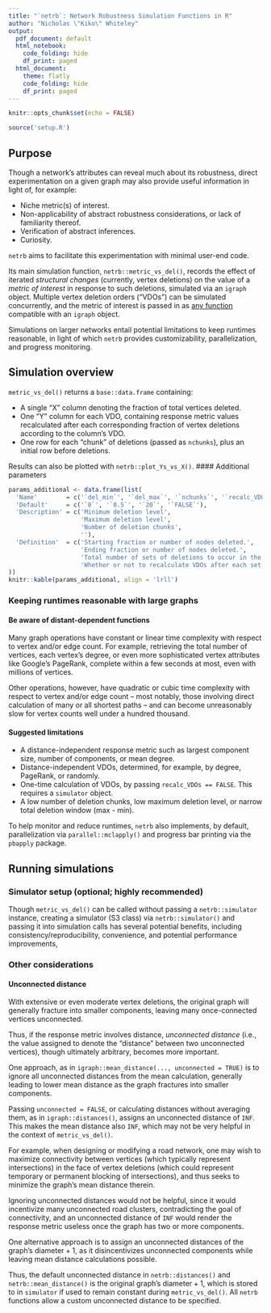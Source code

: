 ```yaml
---
title: "`netrb`: Network Robustness Simulation Functions in R"
author: "Nicholas \"Kiko\" Whiteley"
output:
  pdf_document: default
  html_notebook:
    code_folding: hide
    df_print: paged
  html_document:
    theme: flatly
    code_folding: hide
    df_print: paged
---
```


```r
knitr::opts_chunk$set(echo = FALSE)

source('setup.R')
```

## Purpose

Though a network's attributes can reveal much about its robustness, direct experimentation on a given graph may also provide useful information in light of, for example:

* Niche metric(s) of interest.
* Non-applicability of abstract robustness considerations, or lack of familiarity thereof.
* Verification of abstract inferences.
* Curiosity.

`netrb` aims to facilitate this experimentation with minimal user-end code.

Its main simulation function, `netrb::metric_vs_del()`, records the effect of iterated _structural changes_ (currently, vertex deletions) on the value of a _metric of interest_ in response to such deletions, simulated via an `igraph` object.  Multiple vertex deletion orders ("VDOs") can be simulated concurrently, and the metric of interest is passed in as <u>any function</u> compatible with an `igraph` object.

Simulations on larger networks entail potential limitations to keep runtimes reasonable, in light of which `netrb` provides customizability, parallelization, and progress monitoring.

## Simulation overview

`metric_vs_del()` returns a `base::data.frame` containing:

* A single "X" column denoting the fraction of total vertices deleted.
* One "Y" column for each VDO, containing response metric values recalculated after each corresponding fraction of vertex deletions according to the column's VDO.
* One row for each "chunk" of deletions (passed as `nchunks`), plus an initial row before deletions.

Results can also be plotted with `netrb::plot_Ys_vs_X()`.
#### Additional parameters

```r
params_additional <- data.frame(list(
  'Name'        = c('`del_min`', '`del_max`', '`nchunks`', '`recalc_VDOs`'),
  'Default'     = c('`0`', '`0.5`', '`20`', '`FALSE`'),
  'Description' = c('Minimum deletion level',
                    'Maximum deletion level',
                    'Number of deletion chunks',
                    ''),
  'Definition'  = c('Starting fraction or number of nodes deleted.',
                    'Ending fraction or number of nodes deleted.',
                    'Total number of sets of deletions to occur in the simulation.',
                    'Whether or not to recalculate VDOs after each set of deletions.')
))
knitr::kable(params_additional, align = 'lrll')
```

### Keeping runtimes reasonable with large graphs

#### Be aware of distant-dependent functions

Many graph operations have constant or linear time complexity with respect to vertex and/or edge count.  For example, retrieving the total number of vertices, each vertex's degree, or even more sophisticated vertex attributes like Google's PageRank, complete within a few seconds at most, even with millions of vertices.

Other operations, however, have quadratic or cubic time complexity with respect to vertex and/or edge count -- most notably, those involving direct calculation of many or all shortest paths -- and can become unreasonably slow for vertex counts well under a hundred thousand.

#### Suggested limitations

* A distance-independent response metric such as largest component size, number of components, or mean degree.
* Distance-independent VDOs, determined, for example, by degree, PageRank, or randomly.
* One-time calculation of VDOs, by passing `recalc_VDOs == FALSE`.  This requires a `simulator` object.
* A low number of deletion chunks, low maximum deletion level, or narrow total deletion window (max - min).

To help monitor and reduce runtimes, `netrb` also implements, by default, parallelization via `parallel::mclapply()` and progress bar printing via the `pbapply` package.

## Running simulations

### Simulator setup (optional; highly recommended)

Though `metric_vs_del()` can be called without passing a `netrb::simulator` instance, creating a simulator (S3 class) via `netrb::simulator()` and passing it into simulation calls has several potential benefits, including consistency/reproducibility, convenience, and potential performance improvements, 

### Other considerations

#### Unconnected distance

With extensive or even moderate vertex deletions, the original graph will generally fracture into smaller components, leaving many once-connected vertices unconnected.

Thus, if the response metric involves distance, _unconnected distance_ (i.e., the value assigned to denote the "distance" between two unconnected vertices), though ultimately arbitrary, becomes more important.

One approach, as in `igraph::mean_distance(..., unconnected = TRUE)` is to ignore all unconnected distances from the mean calculation, generally leading to lower mean distance as the graph fractures into smaller components. 

Passing `unconnected = FALSE`, or calculating distances without averaging them, as in `igraph::distances()`, assigns an unconnected distance of `INF`.  This makes the mean distance also `INF`, which may not be very helpful in the context of `metric_vs_del()`.

For example, when designing or modifying a road network, one may wish to maximize connectivity between vertices (which typically represent intersections) in the face of vertex deletions (which could represent temporary or permanent blocking of intersections), and thus seeks to minimize the graph's mean distance therein.

Ignoring unconnected distances would not be helpful, since it would incentivize many unconnected road clusters, contradicting the goal of connectivity, and an unconnected distance of `INF` would render the response metric useless once the graph has two or more components.

One alternative approach is to assign an unconnected distances of the graph's $\text{diameter} + 1$, as it disincentivizes unconnected components while leaving mean distance calculations possible.

Thus, the default unconnected distance in `netrb::distances()` and `netrb::mean_distance()` is the original graph's $\text{diameter} + 1$, which is stored to in `simulator` if used to remain constant during `metric_vs_del()`.  All `netrb` functions allow a custom unconnected distance to be specified.
